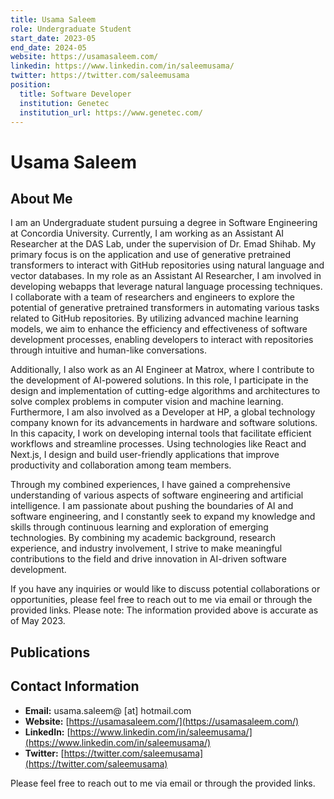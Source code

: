 ```yaml
---
title: Usama Saleem
role: Undergraduate Student
start_date: 2023-05
end_date: 2024-05
website: https://usamasaleem.com/
linkedin: https://www.linkedin.com/in/saleemusama/
twitter: https://twitter.com/saleemusama
position:
  title: Software Developer
  institution: Genetec
  institution_url: https://www.genetec.com/
---
```


# Usama Saleem

## About Me

I am an Undergraduate student pursuing a degree in Software Engineering at Concordia University. Currently, I am working as an Assistant AI Researcher at the DAS Lab, under the supervision of Dr. Emad Shihab. My primary focus is on the application and use of generative pretrained transformers to interact with GitHub repositories using natural language and vector databases.
In my role as an Assistant AI Researcher, I am involved in developing webapps that leverage natural language processing techniques. I collaborate with a team of researchers and engineers to explore the potential of generative pretrained transformers in automating various tasks related to GitHub repositories. By utilizing advanced machine learning models, we aim to enhance the efficiency and effectiveness of software development processes, enabling developers to interact with repositories through intuitive and human-like conversations.

Additionally, I also work as an AI Engineer at Matrox, where I contribute to the development of AI-powered solutions. In this role, I participate in the design and implementation of cutting-edge algorithms and architectures to solve complex problems in computer vision and machine learning.
Furthermore, I am also involved as a Developer at HP, a global technology company known for its advancements in hardware and software solutions. In this capacity, I work on developing internal tools that facilitate efficient workflows and streamline processes. Using technologies like React and Next.js, I design and build user-friendly applications that improve productivity and collaboration among team members.

Through my combined experiences, I have gained a comprehensive understanding of various aspects of software engineering and artificial intelligence.
I am passionate about pushing the boundaries of AI and software engineering, and I constantly seek to expand my knowledge and skills through continuous learning and exploration of emerging technologies. By combining my academic background, research experience, and industry involvement, I strive to make meaningful contributions to the field and drive innovation in AI-driven software development.

If you have any inquiries or would like to discuss potential collaborations or opportunities, please feel free to reach out to me via email or through the provided links.
Please note: The information provided above is accurate as of May 2023.

## Publications


<AuthorPublications firstname="Usama" lastname="Saleem" />


## Contact Information

- **Email:** usama.saleem@ [at] hotmail.com
- **Website:** [https://usamasaleem.com/](https://usamasaleem.com/)
- **LinkedIn:** [https://www.linkedin.com/in/saleemusama/](https://www.linkedin.com/in/saleemusama/)
- **Twitter:** [https://twitter.com/saleemusama](https://twitter.com/saleemusama)

Please feel free to reach out to me via email or through the provided links.
